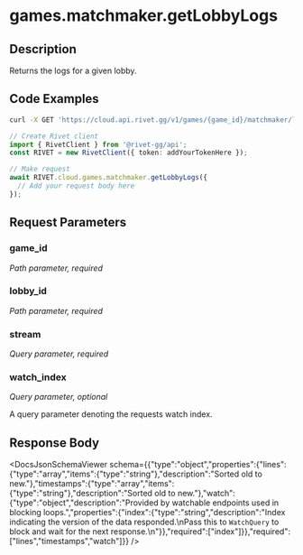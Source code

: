 

# games.matchmaker.getLobbyLogs

## Description

Returns the logs for a given lobby.


## Code Examples

<CodeGroup title='Request' tag='GET' label='https://cloud.api.rivet.gg/v1/games/{game_id}/matchmaker/lobbies/{lobby_id}/logs'>

```bash {{ title: 'cURL' }}
curl -X GET 'https://cloud.api.rivet.gg/v1/games/{game_id}/matchmaker/lobbies/{lobby_id}/logs'
```

```ts
// Create Rivet client
import { RivetClient } from '@rivet-gg/api';
const RIVET = new RivetClient({ token: addYourTokenHere });

// Make request
await RIVET.cloud.games.matchmaker.getLobbyLogs({
  // Add your request body here
});
```

</CodeGroup>


## Request Parameters


### game_id

_Path parameter, required_





### lobby_id

_Path parameter, required_





### stream

_Query parameter, required_





### watch_index

_Query parameter, optional_


A query parameter denoting the requests watch index.


## Response Body

<DocsJsonSchemaViewer schema={{"type":"object","properties":{"lines":{"type":"array","items":{"type":"string"},"description":"Sorted old to new."},"timestamps":{"type":"array","items":{"type":"string"},"description":"Sorted old to new."},"watch":{"type":"object","description":"Provided by watchable endpoints used in blocking loops.","properties":{"index":{"type":"string","description":"Index indicating the version of the data responded.\nPass this to `WatchQuery` to block and wait for the next response.\n"}},"required":["index"]}},"required":["lines","timestamps","watch"]}} />

